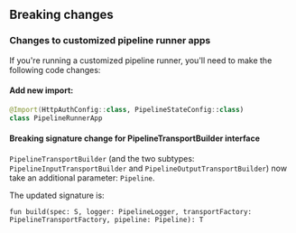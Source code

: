 
## Breaking changes

### Changes to customized pipeline runner apps
If you're running a customized pipeline runner, you'll need to make the following code changes:

#### Add new import:

```kotlin
@Import(HttpAuthConfig::class, PipelineStateConfig::class)
class PipelineRunnerApp
```

#### Breaking signature change for PipelineTransportBuilder interface

`PipelineTransportBuilder` (and the two subtypes: `PipelineInputTransportBuilder` and `PipelineOutputTransportBuilder`)
now take an additional parameter: `Pipeline`.

The updated signature is:

```
fun build(spec: S, logger: PipelineLogger, transportFactory: PipelineTransportFactory, pipeline: Pipeline): T
```
